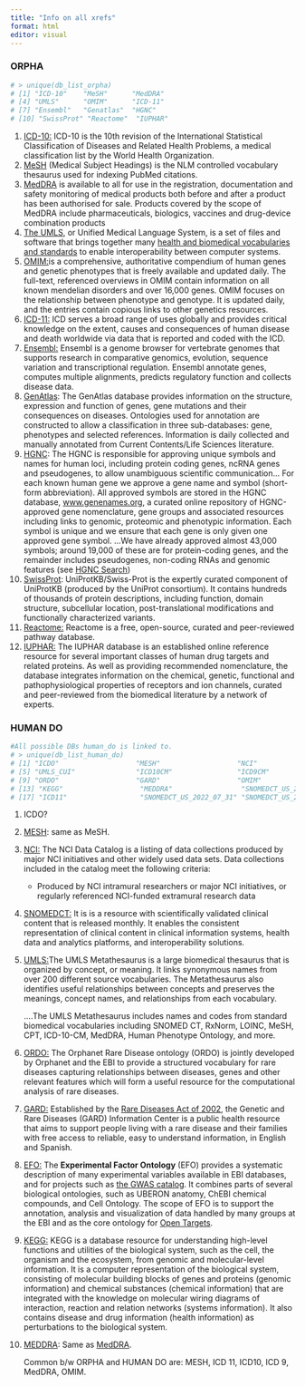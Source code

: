 ```yaml
---
title: "Info on all xrefs"
format: html
editor: visual
---
```


### ORPHA

```R
# > unique(db_list_orpha)
# [1] "ICD-10"    "MeSH"      "MedDRA"
# [4] "UMLS"      "OMIM"      "ICD-11"
# [7] "Ensembl"   "Genatlas"  "HGNC"
# [10] "SwissProt" "Reactome"  "IUPHAR"
```

1.  [ICD-10:](https://www.cms.gov/Medicare/Coding/ICD10/ICD-10Resources) ICD-10 is the 10th revision of the International Statistical Classification of Diseases and Related Health Problems, a medical classification list by the World Health Organization.
2.  [MeSH](https://www.nlm.nih.gov/mesh/meshhome.html) (Medical Subject Headings) is the NLM controlled vocabulary thesaurus used for indexing PubMed citations.
3.  [MedDRA](https://www.meddra.org/how-to-use/support-documentation/english/welcome) is available to all for use in the registration, documentation and safety monitoring of medical products both before and after a product has been authorised for sale. Products covered by the scope of MedDRA include pharmaceuticals, biologics, vaccines and drug-device combination products
4.  [The UMLS](https://www.nlm.nih.gov/research/umls/index.html), or Unified Medical Language System, is a set of files and software that brings together many [health and biomedical vocabularies and standards](https://www.nlm.nih.gov/research/umls/sourcereleasedocs/index.html) to enable interoperability between computer systems.
5.  [OMIM:](https://www.omim.org/about)is a comprehensive, authoritative compendium of human genes and genetic phenotypes that is freely available and updated daily. The full-text, referenced overviews in OMIM contain information on all known mendelian disorders and over 16,000 genes. OMIM focuses on the relationship between phenotype and genotype. It is updated daily, and the entries contain copious links to other genetics resources.
6.  [ICD-11:](https://icd.who.int/en) ICD serves a broad range of uses globally and provides critical knowledge on the extent, causes and consequences of human disease and death worldwide via data that is reported and coded with the ICD.
7.  [Ensembl:](https://asia.ensembl.org/index.html) Ensembl is a genome browser for vertebrate genomes that supports research in comparative genomics, evolution, sequence variation and transcriptional regulation. Ensembl annotate genes, computes multiple alignments, predicts regulatory function and collects disease data.
8.  [GenAtlas](http://genatlas.medecine.univ-paris5.fr/imagine/home.php?sous_menu=1): The GenAtlas database provides information on the structure, expression and function of genes, gene mutations and their consequences on diseases. Ontologies used for annotation are constructed to allow a classification in three sub-databases: gene, phenotypes and selected references. Information is daily collected and manually annotated from Current Contents/Life Sciences literature.
9.  [HGNC](https://www.genenames.org/about/): The HGNC is responsible for approving unique symbols and names for human loci, including protein coding genes, ncRNA genes and pseudogenes, to allow unambiguous scientific communication... For each known human gene we approve a gene name and symbol (short-form abbreviation). All approved symbols are stored in the HGNC database, [www.genenames.org](https://www.genenames.org/tools/search), a curated online repository of HGNC-approved gene nomenclature, gene groups and associated resources including links to genomic, proteomic and phenotypic information. Each symbol is unique and we ensure that each gene is only given one approved gene symbol. ...We have already approved almost 43,000 symbols; around 19,000 of these are for protein-coding genes, and the remainder includes pseudogenes, non-coding RNAs and genomic features (see [HGNC Search](https://www.genenames.org/tools/search))
10. [SwissProt](https://www.expasy.org/resources/uniprotkb-swiss-prot): UniProtKB/Swiss-Prot is the expertly curated component of UniProtKB (produced by the UniProt consortium). It contains hundreds of thousands of protein descriptions, including function, domain structure, subcellular location, post-translational modifications and functionally characterized variants.
11. [Reactome:](https://reactome.org/) Reactome is a free, open-source, curated and peer-reviewed pathway database.
12. [IUPHAR:](https://www.ncbi.nlm.nih.gov/pmc/articles/PMC3013670/) The IUPHAR database is an established online reference resource for several important classes of human drug targets and related proteins. As well as providing recommended nomenclature, the database integrates information on the chemical, genetic, functional and pathophysiological properties of receptors and ion channels, curated and peer-reviewed from the biomedical literature by a network of experts.\

### HUMAN DO

```R

#All possible DBs human_do is linked to.
# > unique(db_list_human_do)
# [1] "ICDO"                   "MESH"                   "NCI"                    "SNOMEDCT_US_2022_03_01"
# [5] "UMLS_CUI"               "ICD10CM"                "ICD9CM"                 "SNOMEDCT_US_2021_09_01"
# [9] "ORDO"                   "GARD"                   "OMIM"                   "EFO"
# [13] "KEGG"                   "MEDDRA"                 "SNOMEDCT_US_2021_07_31" "SNOMEDCT_US_2022_10_31"
# [17] "ICD11"                  "SNOMEDCT_US_2022_07_31" "SNOMEDCT_US_2020_09_01" "SNOMEDCT_US_2020_03_01"
```

1.  ICDO?

2.  [MESH](https://www.nlm.nih.gov/mesh/meshhome.html): same as MeSH.

3.  [NCI:](https://datascience.cancer.gov/resources/nci-data-catalog) The NCI Data Catalog is a listing of data collections produced by major NCI initiatives and other widely used data sets. Data collections included in the catalog meet the following criteria:

    -   Produced by NCI intramural researchers or major NCI initiatives, or regularly referenced NCI-funded extramural research data

4.  [SNOMEDCT:](https://www.snomed.org/snomed-international/who-we-are) It is is a resource with scientifically validated clinical content that is released monthly. It enables the consistent representation of clinical content in clinical information systems, health data and analytics platforms, and interoperability solutions.

5.  [UMLS:](https://uts.nlm.nih.gov/uts/umls/home)The UMLS Metathesaurus is a large biomedical thesaurus that is organized by concept, or meaning. It links synonymous names from over 200 different source vocabularies. The Metathesaurus also identifies useful relationships between concepts and preserves the meanings, concept names, and relationships from each vocabulary.

    ....The UMLS Metathesaurus includes names and codes from standard biomedical vocabularies including SNOMED CT, RxNorm, LOINC, MeSH, CPT, ICD-10-CM, MedDRA, Human Phenotype Ontology, and more.

6.  [ORDO:](https://www.ebi.ac.uk/ols/ontologies/ordo) The Orphanet Rare Disease ontology (ORDO) is jointly developed by Orphanet and the EBI to provide a structured vocabulary for rare diseases capturing relationships between diseases, genes and other relevant features which will form a useful resource for the computational analysis of rare diseases.

7.  [GARD:](https://rarediseases.info.nih.gov/about) Established by the [Rare Diseases Act of 2002](http://www.congress.gov/107/plaws/publ280/PLAW-107publ280.pdf), the Genetic and Rare Diseases (GARD) Information Center is a public health resource that aims to support people living with a rare disease and their families with free access to reliable, easy to understand information, in English and Spanish.

8.  [EFO:](https://www.ebi.ac.uk/efo/) The **Experimental Factor Ontology** (EFO) provides a systematic description of many experimental variables available in EBI databases, and for projects such as [the GWAS catalog](https://www.ebi.ac.uk/gwas/). It combines parts of several biological ontologies, such as UBERON anatomy, ChEBI chemical compounds, and Cell Ontology. The scope of EFO is to support the annotation, analysis and visualization of data handled by many groups at the EBI and as the core ontology for [Open Targets](http://www.opentargets.org/).

9.  [KEGG:](https://www.kegg.jp/kegg/kegg1a.html) KEGG is a database resource for understanding high-level functions and utilities of the biological system, such as the cell, the organism and the ecosystem, from genomic and molecular-level information. It is a computer representation of the biological system, consisting of molecular building blocks of genes and proteins (genomic information) and chemical substances (chemical information) that are integrated with the knowledge on molecular wiring diagrams of interaction, reaction and relation networks (systems information). It also contains disease and drug information (health information) as perturbations to the biological system.\

10. [MEDDRA](https://www.meddra.org/how-to-use/support-documentation/english/welcome): Same as [MedDRA](https://www.meddra.org/how-to-use/support-documentation/english/welcome).

    Common b/w ORPHA and HUMAN DO are: MESH, ICD 11, ICD10, ICD 9, MedDRA, OMIM.\
